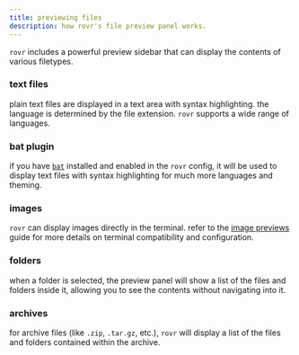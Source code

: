 ---
title: previewing files
description: how rovr's file preview panel works.
---

`rovr` includes a powerful preview sidebar that can display the contents of various filetypes.

### text files

plain text files are displayed in a text area with syntax highlighting. the language is determined by the file extension. `rovr` supports a wide range of languages.

### bat plugin

if you have [`bat`](/rovr/features/plugins#bat) installed and enabled in the `rovr` config, it will be used to display text files with syntax highlighting for much more languages and theming.

### images

`rovr` can display images directly in the terminal. refer to the [image previews](/rovr/features/image-previews) guide for more details on terminal compatibility and configuration.

### folders

when a folder is selected, the preview panel will show a list of the files and folders inside it, allowing you to see the contents without navigating into it.

### archives

for archive files (like `.zip`, `.tar.gz`, etc.), `rovr` will display a list of the files and folders contained within the archive.

